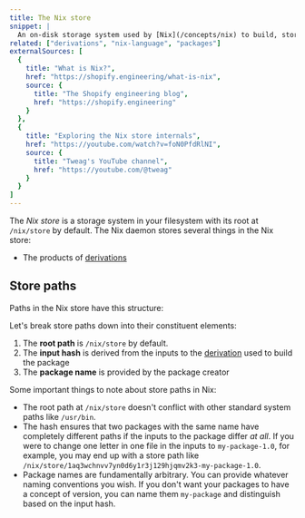 ```yaml
---
title: The Nix store
snippet: |
  An on-disk storage system used by [Nix](/concepts/nix) to build, store, and cache [packages](/concepts/packages) and other artifacts
related: ["derivations", "nix-language", "packages"]
externalSources: [
  {
    title: "What is Nix?",
    href: "https://shopify.engineering/what-is-nix",
    source: {
      title: "The Shopify engineering blog",
      href: "https://shopify.engineering"
    }
  },
  {
    title: "Exploring the Nix store internals",
    href: "https://youtube.com/watch?v=foN0PfdRlNI",
    source: {
      title: "Tweag's YouTube channel",
      href: "https://youtube.com/@tweag"
    }
  }
]
---
```


The *Nix store* is a storage system in your filesystem with its root at `/nix/store` by default.
The Nix daemon stores several things in the Nix store:

- The products of [derivations]

## Store paths

Paths in the Nix store have this structure:

<NixStorePath pkg="my-package-1.0" />

Let's break store paths down into their constituent elements:

1. The **root path** is `/nix/store` by default.
2. The **input hash** is derived from the inputs to the [derivation][derivations] used to build the package
3. The **package name** is provided by the package creator

Some important things to note about store paths in Nix:

- The root path at `/nix/store` doesn't conflict with other standard system paths like `/usr/bin`.
- The hash ensures that two packages with the same name have completely different paths if the inputs to the package differ *at all*. If you were to change one letter in one file in the inputs to `my-package-1.0`, for example, you may end up with a store path like `/nix/store/1aq3wchnvv7yn0d6y1r3j129hjqmv2k3-my-package-1.0`.
- Package names are fundamentally arbitrary. You can provide whatever naming conventions you wish. If you don't want your packages to have a concept of version, you can name them `my-package` and distinguish based on the input hash.

[derivations]: /concepts/derivations
